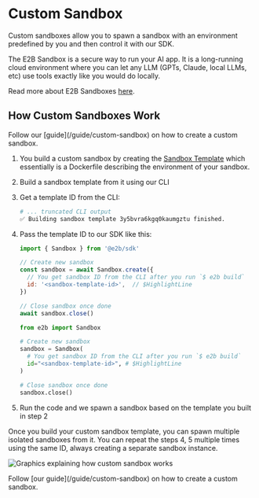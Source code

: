 
# Custom Sandbox

Custom sandboxes allow you to spawn a sandbox with an environment predefined by you and then control it with our SDK.

<Note>
The E2B Sandbox is a secure way to run your AI app. It is a long-running cloud environment where you can let any LLM (GPTs, Claude, local LLMs, etc) use tools exactly like you would do locally.

Read more about E2B Sandboxes [here](/sandbox/overview).
</Note>


## How Custom Sandboxes Work

<Note>
Follow our [guide](/guide/custom-sandbox) on how to create a custom sandbox.
</Note>

1. You build a custom sandbox by creating the [Sandbox Template](/sandbox/templates/template-file) which essentially is a Dockerfile describing the environment of your sandbox.
1. Build a sandbox template from it using our CLI
1. Get a template ID from the CLI:
    ```sh
    # ... truncated CLI output
    ✅ Building sandbox template 3y5bvra6kgq0kaumgztu finished.
    ```
1. Pass the template ID to our SDK like this:
    <CodeGroup title="Using custom sandbox with SDK" isRunnable={false}>
      ```js {{ language: 'js' }}
      import { Sandbox } from '@e2b/sdk'

      // Create new sandbox
      const sandbox = await Sandbox.create({
        // You get sandbox ID from the CLI after you run `$ e2b build`
        id: '<sandbox-template-id>',  // $HighlightLine
      })

      // Close sandbox once done
      await sandbox.close()
      ```

      ```python {{ language: 'python' }}
      from e2b import Sandbox

      # Create new sandbox
      sandbox = Sandbox(
        # You get sandbox ID from the CLI after you run `$ e2b build`
        id="<sandbox-template-id>", # $HighlightLine
      )

      # Close sandbox once done
      sandbox.close()
      ```
    </CodeGroup>
1. Run the code and we spawn a sandbox based on the template you built in step 2

Once you build your custom sandbox template, you can spawn multiple isolated sandboxes from it. You can repeat the steps 4, 5 multiple times using the same ID, always creating a separate sandbox instance.

<Image
  src={imgCustomSandbox}
  className="rounded max-w-full"
  alt="Graphics explaining how custom sandbox works"
  unoptimized
/>

<Note>
Follow [our guide](/guide/custom-sandbox) on how to create a custom sandbox.
</Note>
